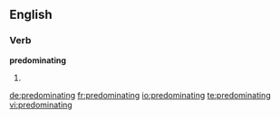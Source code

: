 ==English==

===Verb===
'''predominating'''

# {{present participle of|predominate}}

[[de:predominating]]
[[fr:predominating]]
[[io:predominating]]
[[te:predominating]]
[[vi:predominating]]